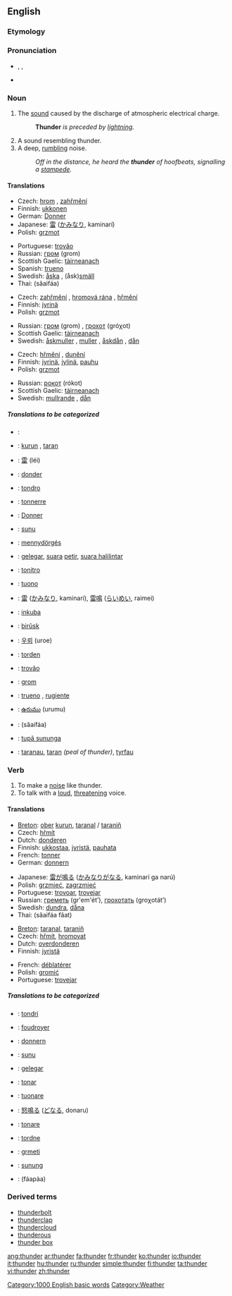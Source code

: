==English==

===Etymology===
{{etymon|OE.|þunor}}

===Pronunciation===
*{{AHD|/thŭn'dər/}}, {{IPA|/ˈθʌn.də(r)/}}, {{SAMPA|/"TVnd@(r)/}}
*{{audio|en-us-thunder.ogg|Audio (US)}}
*:{{rhymes|ʌndə(r)}}

===Noun===
{{wikipedia}}
{{en-noun|-}}

#The [[sound]] caused by the discharge of atmospheric electrical charge. 
#:'''Thunder''' ''is preceded by [[lightning]].''
#A sound resembling thunder.
#A deep, [[rumble|rumbling]] noise.
#:''Off in the distance, he heard the '''thunder''' of hoofbeats, signalling a [[stampede]].''

====Translations====
{{trans-top|the sound caused by the discharge of atmospheric electrical charge}}
*Czech: [[hrom]] {{m}}, [[zahřmění]] {{n}}
*Finnish: [[ukkonen]]
*German: [[Donner]] {{m}}
*Japanese: [[雷]] ([[かみなり]], kaminarí)
*Polish: [[grzmot]] {{m}} 
{{trans-mid}}
*Portuguese: [[trovão]] {{m}}
*Russian: [[гром]] (grom) {{m}}
*Scottish Gaelic: [[tàirneanach]] {{f}}
*Spanish: [[trueno]] {{m}}
*Swedish: [[åska]] {{c}}, (åsk)[[smäll]] {{c}}
*Thai: {{THchar|[[สายฟ้า]]}} (săaifáa)
{{trans-bottom}}

{{trans-top|a sound resembling thunder}}
*Czech: [[zahřmění]] {{n}}, [[hromová rána]] {{f}}, [[hřmění]] {{n}}
*Finnish: [[jyrinä]]
*Polish: [[grzmot]] {{m}}
{{trans-mid}}
*Russian: [[гром]] (grom) {{m}}, [[грохот]] (gróχot) {{m}}
*Scottish Gaelic: [[tàirneanach]] {{f}}
*Swedish: [[åskmuller]] {{n}}, [[muller]] {{n}}, [[åskdån]] {{n}}, [[dån]] {{n}}
{{trans-bottom}}

{{trans-top|a deep, rumbling noise}}
*Czech: [[hřmění]] {{n}}, [[dunění]] {{n}}
*Finnish: [[jyrinä]], [[jylinä]], [[pauhu]]
*Polish: [[grzmot]] {{m}}
{{trans-mid}}
*Russian: [[рокот]] (rókot) {{m}}
*Scottish Gaelic: [[tàirneanach]] {{f}}
*Swedish: [[mullrande]] {{n}}, [[dån]] {{n}}
{{trans-bottom}}

=====Translations to be categorized=====
{{checktrans}}
*{{ttbc|Arabic}}: {{ARchar|[[رعد]]}} {{IPAchar|(raʕd)}} {{m}}
*{{ttbc|Breton}}: [[kurun]] {{f}}, [[taran]] {{m}}
*{{ttbc|Chinese}}: [[雷]] (léi)
*{{ttbc|Dutch}}: [[donder]] {{m}}
*{{ttbc|Esperanto}}: [[tondro]]
*{{ttbc|French}}: [[tonnerre]] {{m}}
*{{ttbc|German}}: [[Donner]] {{m}}
*{{ttbc|Guaraní}}: [[sunu]]
*{{ttbc|Hungarian}}: [[mennydörgés]]
*{{ttbc|Indonesian}}: [[gelegar]], [[suara]] [[petir]], [[suara halilintar]]
*{{ttbc|Interlingua}}: [[tonitro]]
*{{ttbc|Italian}}: [[tuono]] {{m}}
*{{ttbc|Japanese}}: [[雷]] ([[かみなり]], kaminarí), [[雷鳴]] ([[らいめい]], raimei)
*{{ttbc|Kinyarwanda}}: [[inkuba]]
*{{ttbc|Kurdish}}: [[birûsk]] {{f}}
*{{ttbc|Korean}}: [[우뢰]] (uroe)
*{{ttbc|Norwegian}}: [[torden]]
*{{ttbc|Portuguese}}: [[trovão]] {{m}}
*{{ttbc|Slovene}}: [[grom]] {{m}}
*{{ttbc|Spanish}}: [[trueno]] {{m}}, [[rugiente]] {{m}}
*{{ttbc|Telugu}}: [[ఉరుము]] (urumu)
*{{ttbc|Thai}}: {{THchar|[[สายฟ้า]]}} (săaifáa)
*{{ttbc|Tupinambá}}: [[tupã sununga]]
*{{ttbc|Welsh}}: [[taranau]], [[taran]] ''(peal of thunder)'', [[tyrfau]]

===Verb===
{{en-verb}}

#To make a [[noise]] like thunder.
#To talk with a [[loud]], [[threatening]] voice.

====Translations====
{{trans-top|to make a noise like thunder}}
*[[Breton]]: [[ober]] [[kurun]], [[taranal]] / [[taraniñ]]
*Czech: [[hřmít]]
*Dutch: [[donderen]]
*Finnish: [[ukkostaa]], [[jyristä]], [[pauhata]]
*French: [[tonner]]
*German: [[donnern]]
{{trans-mid}}
*Japanese: [[雷が鳴る]] ([[かみなり]]が[[なる]], kaminarí ga narú)
*Polish: [[grzmieć]], [[zagrzmieć]]
*Portuguese: [[trovoar]], [[trovejar]]
*Russian: [[греметь]] (gr'em'ét’), [[грохотать]] (groχotát’)
*Swedish: [[dundra]], [[dåna]]
*Thai: {{THchar|[[สายฟ้าฟาด]]}} (săaifáa fâat)
{{trans-bottom}}

{{trans-top|to talk with a loud, threatening voice}}
*[[Breton]]: [[taranal]], [[taraniñ]]
*Czech: [[hřmít]], [[hromovat]]
*Dutch: [[overdonderen]]
*Finnish: [[jyristä]]
{{trans-mid}}
*French: [[déblatérer]]
*Polish: [[gromić]]
*Portuguese: [[trovejar]]
{{trans-bottom}}

=====Translations to be categorized=====
{{checktrans}}
*{{ttbc|Esperanto}}: [[tondri]]
*{{ttbc|French}}: [[foudroyer]]
*{{ttbc|German}}: [[donnern]]
*{{ttbc|Guaraní}}: [[sunu]]
*{{ttbc|Indonesian}}: [[gelegar]]
*{{ttbc|Interlingua}}: [[tonar]]
*{{ttbc|Italian}}: [[tuonare]]
*{{ttbc|Japanese}}: [[怒鳴る]] ([[どなる]], donaru)
*{{ttbc|Latin}}: [[tonare]]
*{{ttbc|Norwegian}}: [[tordne]]
*{{ttbc|Slovene}}: [[grmeti]]
*{{ttbc|Tupinambá}}: [[sunung]]
*{{ttbc|Thai}}: {{THchar|[[ฟ้าผ่า]]}} (fáapàa)

===Derived terms===
*[[thunderbolt]]
*[[thunderclap]]
*[[thundercloud]]
*[[thunderous]]
*[[thunder box]]

[[Category:1000 English basic words]]
[[Category:Weather]]

[[ang:thunder]]
[[ar:thunder]]
[[fa:thunder]]
[[fr:thunder]]
[[ko:thunder]]
[[io:thunder]]
[[it:thunder]]
[[hu:thunder]]
[[ru:thunder]]
[[simple:thunder]]
[[fi:thunder]]
[[ta:thunder]]
[[vi:thunder]]
[[zh:thunder]]